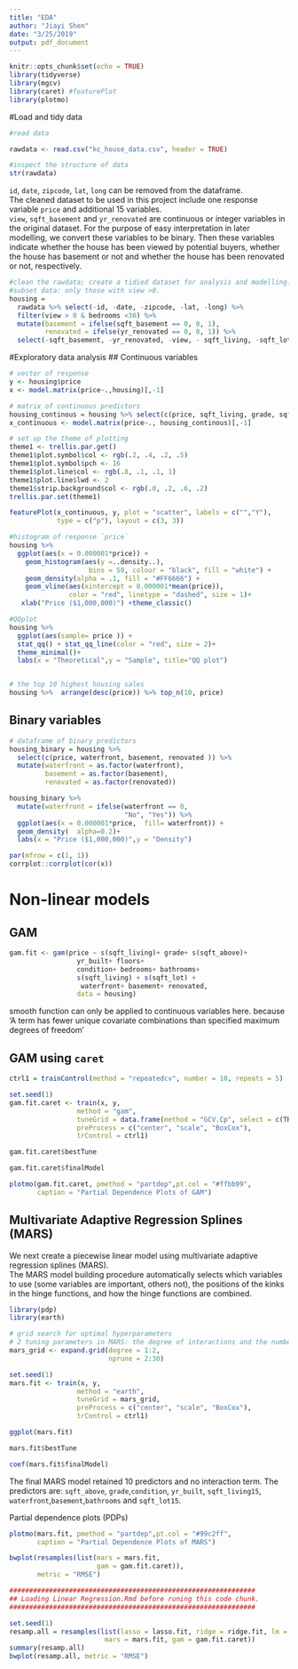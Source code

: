 ```yaml
---
title: "EDA"
author: "Jiayi Shen"
date: "3/25/2019"
output: pdf_document
---
```


```r
knitr::opts_chunk$set(echo = TRUE)
library(tidyverse)
library(mgcv)
library(caret) #featurePlot
library(plotmo)
```

#Load and tidy data
```r
#read data

rawdata <- read.csv("kc_house_data.csv", header = TRUE)

#inspect the structure of data
str(rawdata)
```

  `id`, `date`, `zipcode`, `lat`, `long` can be removed from the dataframe.   
  The cleaned dataset to be used in this project include one response variable `price` and additional 15 variables.  
  `view`, `sqft_basement` and `yr_renovated` are continuous or integer variables in the original dataset. For the purpose of easy interpretation in later modelling, we convert these variables to be binary. Then these variables indicate whether the house has been viewed by potential buyers, whether the house has basement or not and whether the house has been renovated or not, respectively.  


```r
#clean the rawdata; create a tidied dataset for analysis and modelling.
#subset data: only those with view >0.
housing = 
  rawdata %>% select(-id, -date, -zipcode, -lat, -long) %>% 
  filter(view > 0 & bedrooms <30) %>% 
  mutate(basement = ifelse(sqft_basement == 0, 0, 1),
         renovated = ifelse(yr_renovated == 0, 0, 1)) %>% 
  select(-sqft_basement, -yr_renovated, -view, - sqft_living, -sqft_lot) 
```

#Exploratory data analysis
## Continuous variables
```r
# vector of response
y <- housing$price
x <- model.matrix(price~.,housing)[,-1]

# matrix of continuous predictors 
housing_continous = housing %>% select(c(price, sqft_living, grade, sqft_above, yr_built, floors, condition, bedrooms, bathrooms, sqft_living, sqft_lot ))
x_continuous <- model.matrix(price~., housing_continous)[,-1]

# set up the theme of plotting
theme1 <- trellis.par.get()   
theme1$plot.symbol$col <- rgb(.2, .4, .2, .5)
theme1$plot.symbol$pch <- 16
theme1$plot.line$col <- rgb(.8, .1, .1, 1)
theme1$plot.line$lwd <- 2
theme1$strip.background$col <- rgb(.0, .2, .6, .2)
trellis.par.set(theme1)

featurePlot(x_continuous, y, plot = "scatter", labels = c("","Y"),
            type = c("p"), layout = c(3, 3))
```


```r
#histogram of response `price` 
housing %>% 
  ggplot(aes(x = 0.000001*price)) + 
    geom_histogram(aes(y =..density..),  
                    bins = 50, colour = "black", fill = "white") +
    geom_density(alpha = .1, fill = "#FF6666") +
    geom_vline(aes(xintercept = 0.000001*mean(price)),   
               color = "red", linetype = "dashed", size = 1)+
   xlab("Price ($1,000,000)") +theme_classic()

#QQplot
housing %>% 
  ggplot(aes(sample= price )) + 
  stat_qq() + stat_qq_line(color = "red", size = 2)+ 
  theme_minimal()+
  labs(x = "Theoretical",y = "Sample", title="QQ plot")


# the top 10 highest housing sales
housing %>%  arrange(desc(price)) %>% top_n(10, price) 

```


## Binary variables
```r
# dataframe of binary predictors 
housing_binary = housing %>% 
  select(c(price, waterfront, basement, renovated )) %>%
  mutate(waterfront = as.factor(waterfront),
         basement = as.factor(basement),
         renovated = as.factor(renovated)) 

housing_binary %>% 
  mutate(waterfront = ifelse(waterfront == 0, 
                             "No", "Yes")) %>% 
  ggplot(aes(x = 0.000001*price,  fill= waterfront)) +
  geom_density(  alpha=0.2)+
  labs(x = "Price ($1,000,000)",y = "Density")

```

```r
par(mfrow = c(1, 1))
corrplot::corrplot(cor(x))
```

# Non-linear models
## GAM
```r
gam.fit <- gam(price ~ s(sqft_living)+ grade+ s(sqft_above)+ 
                 yr_built+ floors+ 
                 condition+ bedrooms+ bathrooms+ 
                 s(sqft_living) + s(sqft_lot) +
                  waterfront+ basement+ renovated, 
                 data = housing)
```
  
smooth function can only be applied to continuous variables here. 
because 'A term has fewer unique covariate combinations than specified maximum degrees of freedom'

## GAM using `caret`
```r
ctrl1 = trainControl(method = "repeatedcv", number = 10, repeats = 5)

set.seed(1)
gam.fit.caret <- train(x, y,
                 method = "gam",
                 tuneGrid = data.frame(method = "GCV.Cp", select = c(TRUE,FALSE)),
                 preProcess = c("center", "scale", "BoxCox"),
                 trControl = ctrl1)

gam.fit.caret$bestTune

gam.fit.caret$finalModel
```


```r
plotmo(gam.fit.caret, pmethod = "partdep",pt.col = "#ffbb99",
       caption = "Partial Dependence Plots of GAM")
```


## Multivariate Adaptive Regression Splines (MARS)
We next create a piecewise linear model using multivariate adaptive regression splines (MARS).  
The MARS model building procedure automatically selects which variables to use (some variables are important, others not), the positions of the kinks in the hinge functions, and how the hinge functions are combined.  
  
```r
library(pdp)
library(earth)

# grid search for optimal hyperparameters
# 2 tuning parameters in MARS: the degree of interactions and the number of retained terms
mars_grid <- expand.grid(degree = 1:2, 
                         nprune = 2:30)

set.seed(1)
mars.fit <- train(x, y,
                 method = "earth",
                 tuneGrid = mars_grid,
                 preProcess = c("center", "scale", "BoxCox"),
                 trControl = ctrl1)

ggplot(mars.fit)

mars.fit$bestTune

coef(mars.fit$finalModel) 
```

The final MARS model retained 10 predictors and no interaction term. The predictors are: `sqft_above`, `grade`,`condition`, `yr_built`, `sqft_living15`, `waterfront`,`basement`,`bathrooms` and `sqft_lot15`. 


Partial dependence plots (PDPs)
```r
plotmo(mars.fit, pmethod = "partdep",pt.col = "#99c2ff",
       caption = "Partial Dependence Plots of MARS")
```




```r
bwplot(resamples(list(mars = mars.fit,
                      gam = gam.fit.caret)), 
       metric = "RMSE")
```


```r
##############################################################
## Loading Linear Regression.Rmd before runing this code chunk.
##############################################################

set.seed(1)
resamp.all = resamples(list(lasso = lasso.fit, ridge = ridge.fit, lm = model_ls,
                        mars = mars.fit, gam = gam.fit.caret))
summary(resamp.all)
bwplot(resamp.all, metric = "RMSE")
```

